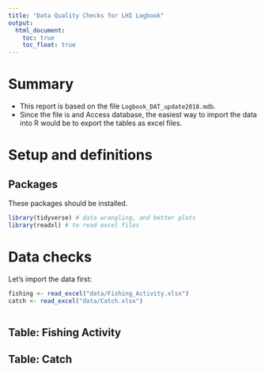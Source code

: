 ---
title: "Data Quality Checks for LHI Logbook"
output: 
  html_document:
    toc: true
    toc_float: true
---

# Summary

- This report is based on the file `Logbook_DAT_update2018.mdb`.
- Since the file is and Access database, the easiest way to import the data into R would be to export the tables as excel files.



# Setup and definitions

## Packages

These packages should be installed.

```{r, message=FALSE}
library(tidyverse) # data wrangling, and better plots
library(readxl) # to read excel files
```

# Data checks

Let's import the data first:

```{r}
fishing <- read_excel("data/Fishing_Activity.xlsx")
catch <- read_excel("data/Catch.xlsx")
```



```{r}
```



## Table: Fishing Activity



## Table: Catch
